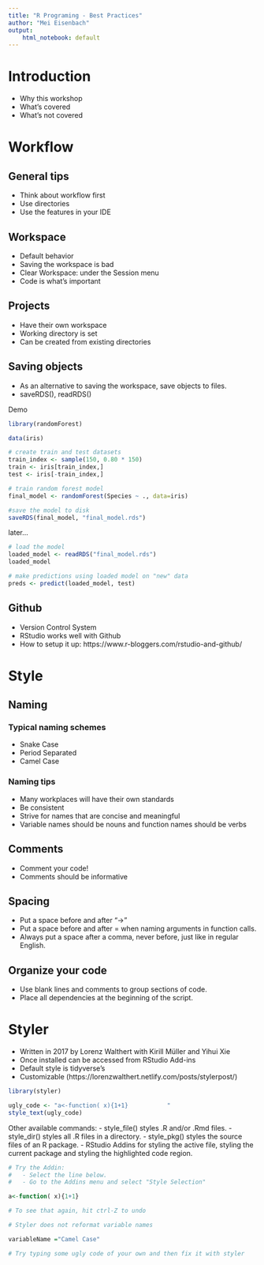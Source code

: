 ---
title: "R Programing - Best Practices"
author: "Mei Eisenbach"
output:
    html_notebook: default
---
# Introduction
- Why this workshop
- What's covered
- What's not covered

# Workflow
## General tips
- Think about workflow first
- Use directories
- Use the features in your IDE

## Workspace
- Default behavior
- Saving the workspace is bad
- Clear Workspace: under the Session menu
- Code is what's important

## Projects
- Have their own workspace
- Working directory is set
- Can be created from existing directories

## Saving objects
- As an alternative to saving the workspace, save objects to files.
- saveRDS(), readRDS()

Demo
```{r message=FALSE, warning=FALSE}
library(randomForest)

data(iris)

# create train and test datasets
train_index <- sample(150, 0.80 * 150)
train <- iris[train_index,]
test <- iris[-train_index,]

# train random forest model
final_model <- randomForest(Species ~ ., data=iris)

#save the model to disk
saveRDS(final_model, "final_model.rds")
```

later...
```{r}
# load the model
loaded_model <- readRDS("final_model.rds")
loaded_model

# make predictions using loaded model on "new" data
preds <- predict(loaded_model, test)
```

## Github
- Version Control System
- RStudio works well with Github
- How to setup it up: https://www.r-bloggers.com/rstudio-and-github/

# Style
## Naming

### Typical naming schemes
- Snake Case
- Period Separated
- Camel Case

### Naming tips
- Many workplaces will have their own standards
- Be consistent
- Strive for names that are concise and meaningful
- Variable names should be nouns and function names should be verbs

## Comments
- Comment your code!
- Comments should be informative

## Spacing
- Put a space before and after "->"
- Put a space before and after = when naming arguments in function calls. 
- Always put a space after a comma, never before, just like in regular English.

## Organize your code
- Use blank lines and comments to group sections of code.
- Place all dependencies at the beginning of the script.

# Styler
- Written in 2017 by Lorenz Walthert with Kirill Müller and Yihui Xie
- Once installed can be accessed from RStudio Add-ins
- Default style is tidyverse’s
- Customizable (https://lorenzwalthert.netlify.com/posts/stylerpost/)

```{r}
library(styler)
```

```{r}
ugly_code <- "a<-function( x){1+1}           "
style_text(ugly_code)
```

Other available commands:
- style_file() styles .R and/or .Rmd files.
- style_dir() styles all .R files in a directory.
- style_pkg() styles the source files of an R package.
- RStudio Addins for styling the active file, styling the current package and styling the highlighted code region.

```{r}
# Try the Addin:
#   - Select the line below.
#   - Go to the Addins menu and select "Style Selection"

a<-function( x){1+1}           

# To see that again, hit ctrl-Z to undo
```

```{r}
# Styler does not reformat variable names

variableName ="Camel Case"

```

```{r}
# Try typing some ugly code of your own and then fix it with styler



```


